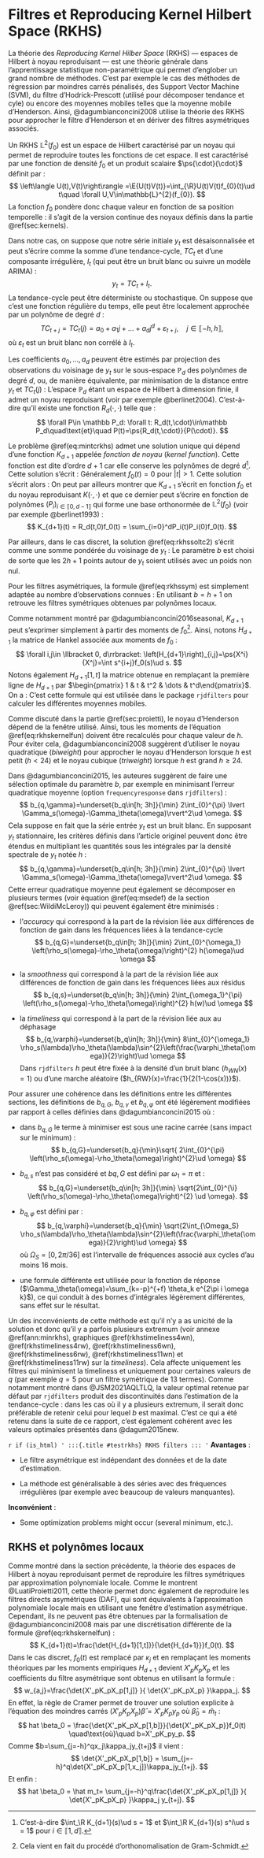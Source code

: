 # Filtres et Reproducing Kernel Hilbert Space (RKHS) {#sec:Dagum}

La théorie des *Reproducing Kernel Hilber Space* (RKHS) --- espaces de Hilbert à noyau reproduisant --- est une théorie générale dans l'apprentissage statistique non-paramétrique qui permet d'englober un grand nombre de méthodes.
C'est par exemple le cas des méthodes de régression par moindres carrés pénalisés, des Support Vector Machine (SVM), du filtre d'Hodrick-Prescott (utilisé pour décomposer tendance et cyle) ou encore des moyennes mobiles telles que la moyenne mobile d'Henderson.
Ainsi, @dagumbianconcini2008 utilise la théorie des RKHS pour approcher le filtre d'Henderson et en dériver des filtres asymétriques associés.

Un RKHS $\mathbb{L}^{2}(f_{0})$ est un espace de Hilbert caractérisé par un noyau qui permet de reproduire toutes les fonctions de cet espace.
Il est caractérisé par une fonction de densité $f_0$ et un produit scalaire $\ps{\cdot}{\cdot}$ définit par :
$$
\left\langle U(t),V(t)\right\rangle =\E{U(t)V(t)}=\int_{\R}U(t)V(t)f_{0}(t)\ud t\quad
\forall U,V\in\mathbb{L}^{2}(f_{0}).
$$
La fonction $f_0$ pondère donc chaque valeur en fonction de sa position temporelle : il s'agit de la version continue des noyaux définis dans la partie \@ref(sec:kernels).

Dans notre cas, on suppose que notre série initiale $y_t$ est désaisonnalisée et peut s'écrire comme la somme d'une tendance-cycle, $TC_t$ et d'une composante irrégulière, $I_t$ (qui peut être un bruit blanc ou suivre un modèle ARIMA) :
$$
y_t=TC_t+I_t.
$$
La tendance-cycle peut être déterministe ou stochastique. On suppose que c'est une fonction régulière du temps, elle peut être localement approchée par un polynôme de degré $d$ :
$$
TC_{t+j}=TC_t(j)=a_0+a_1j+\dots+a_dj^d+\varepsilon_{t+j},\quad
j\in\llbracket-h,h\rrbracket,
$$
où $\varepsilon_t$ est un bruit blanc non corrélé à $I_t$.

Les coefficients $a_0,\dots,a_d$ peuvent être estimés par projection des observations du voisinage de $y_t$ sur le sous-espace $\mathbb P_d$ des polynômes de degré $d$, ou, de manière équivalente, par minimisation de la distance entre $y_t$ et $TC_t(j)$ :
\begin{equation}
\underset{TC\in\mathbb P_d}{\min}\lVert y -TC \rVert^2 = 
\underset{TC\in\mathbb P_d}{\min}\int_\R (y(t+s)-TC_t(s))^2f_0(s)\ud s.
(\#eq:mintcrkhs)
\end{equation}
L'espace $\mathbb P_d$ étant un espace de Hilbert à dimension finie, il admet un noyau reproduisant (voir par exemple @berlinet2004). 
C'est-à-dire qu'il existe une fonction $R_d(\cdot,\cdot)$ telle que :
$$
\forall P\in \mathbb P_d: \forall t:
R_d(t,\cdot)\in\mathbb P_d\quad\text{et}\quad
P(t)=\ps{R_d(t,\cdot)}{P(\cdot)}.
$$

Le problème \@ref(eq:mintcrkhs) admet une solution unique qui dépend d'une fonction $K_{d+1}$ appelée *fonction de noyau* (*kernel function*). 
Cette fonction est dite d'ordre $d+1$ car elle conserve les polynômes de degré $d$^[
C'est-à-dire $\int_\R K_{d+1}(s)\ud s = 1$ et $\int_\R K_{d+1}(s) s^i\ud s = 1$ pour $i\in \llbracket 1, d\rrbracket$.
]. 
Cette  solution s'écrit :
\begin{equation}
\widehat{TC}(t)=\int_\R y(t-s)K_{d+1}(s) \ud s.
(\#eq:rkhssoltc)
\end{equation}
Généralement $f_0(t) = 0$ pour $\lvert t \rvert>1$. 
Cette solution s'écrit alors :
\begin{equation}
\widehat{TC}(t)=\int_{[-1,1]} y(t-s)K_{d+1}(s) \ud s.
(\#eq:rkhssoltc2)
\end{equation}
On peut par ailleurs montrer que $K_{d+1}$ s'écrit en fonction $f_0$ et du noyau reproduisant $K(\cdot,\cdot)$ et que ce dernier peut s'écrire en fonction de polynômes $(P_i)_{i\in \llbracket 0, d-1 \rrbracket}$ qui forme une base orthonormée de $\mathbb L^2(f_0)$ (voir par exemple @berlinet1993) :
$$
K_{d+1}(t) = R_d(t,0)f_0(t) = \sum_{i=0}^dP_i(t)P_i(0)f_0(t).
$$

Par ailleurs, dans le cas discret, la solution \@ref(eq:rkhssoltc2) s'écrit comme une somme pondérée du voisinage de $y_t$ :
\begin{equation}
\widehat{TC}_t=\sum_{j=-h}^h w_j y_{t+j}\quad
\text{où} \quad
w_j=\frac{K_{d+1}(j/b)}{\sum_{i=-h}^{^h}K_{d+1}(i/b)}.
(\#eq:rkhssym)
\end{equation}
Le paramètre $b$ est choisi de sorte que les $2h+1$ points autour de $y_t$ soient utilisés avec un poids non nul.

Pour les filtres asymétriques, la formule \@ref(eq:rkhssym) est simplement adaptée au nombre d'observations connues :
\begin{equation}
\forall j\in\left\llbracket -h,q\right\rrbracket\::\: w_{a,j}=\frac{K_{d+1}(j/b)}{\sum_{i=-h}^{^q}K_{d+1}(i/b)}.
(\#eq:rkhsasym)
\end{equation}
En utilisant $b=h+1$ on retrouve les filtres symétriques obtenues par polynômes locaux.

Comme notamment montré par @dagumbianconcini2016seasonal, $K_{d+1}$ peut s'exprimer simplement à partir des moments de $f_0$^[
Cela vient en fait du procédé d'orthonomalisation de Gram-Schmidt.
]. 
Ainsi, notons $H_{d+1}$ la matrice de Hankel associée aux moments de $f_0$ : 
$$
\forall i,j\in \llbracket 0, d\rrbracket:
\left(H_{d+1}\right)_{i,j}=\ps{X^i}{X^j}=\int s^{i+j}f_0(s)\ud s.
$$
Notons également $H_{d+1}[1,t]$ la matrice obtenue en remplaçant la première ligne de $H_{d+1}$ par $\begin{pmatrix} 1 & t & t^2 & \dots & t^d\end{pmatrix}$. 
On a :
\begin{equation}
K_{d+1}(t)=\frac{\det{H_{d+1}[1,t]}}{\det{H_{d+1}}}f_0(t).
(\#eq:rkhskernelfun)
\end{equation}
C'est cette formule qui est utilisée dans le package `rjdfilters` pour calculer les différentes moyennes mobiles.

Comme discuté dans la partie \@ref(sec:proietti), le noyau d'Henderson dépend de la fenêtre utilisé.
Ainsi, tous les moments de l'équation \@ref(eq:rkhskernelfun) doivent être recalculés pour chaque valeur de $h$.
Pour éviter cela, @dagumbianconcini2008 suggèrent d'utiliser le noyau quadratique (*biweight*) pour approcher le noyau d'Henderson lorsque $h$ est petit ($h< 24$) et le noyau cubique (*triweight*) lorsque $h$ est grand $h\geq 24$.

Dans @dagumbianconcini2015, les auteures suggèrent de faire une sélection optimale du paramètre $b$, par exemple en minimisant l'erreur quadratique moyenne (option `frequencyresponse` dans `rjdfilters`) :
$$
b_{q,\gamma}=\underset{b_q\in[h; 3h]}{\min}
2\int_{0}^{\pi}
\lvert \Gamma_s(\omega)-\Gamma_\theta(\omega)\rvert^2\ud \omega.
$$
Cela suppose en fait que la série entrée $y_t$ est un bruit blanc. 
En supposant $y_t$ stationnaire, les critères définis dans l'article originel peuvent donc être étendus en multipliant les quantités sous les intégrales par la densité spectrale de $y_t$ notée $h$ :
$$
b_{q,\gamma}=\underset{b_q\in[h; 3h]}{\min}
2\int_{0}^{\pi}
\lvert \Gamma_s(\omega)-\Gamma_\theta(\omega)\rvert^2\ud \omega.
$$
Cette erreur quadratique moyenne peut également se décomposer en plusieurs termes (voir équation \@ref(eq:msedef) de la section \@ref(sec:WildiMcLeroy)) qui peuvent également être minimisés :

- l'*accuracy* qui correspond à la part de la révision liée aux différences de fonction de gain dans les fréquences liées à la tendance-cycle
$$
b_{q,G}=\underset{b_q\in[h; 3h]}{\min}
2\int_{0}^{\omega_1}
\left(\rho_s(\omega)-\rho_\theta(\omega)\right)^{2} h(\omega)\ud \omega
$$

- la *smoothness* qui correspond à la part de la révision liée aux différences de fonction de gain dans les fréquences liées aux résidus
$$
b_{q,s}=\underset{b_q\in[h; 3h]}{\min}
2\int_{\omega_1}^{\pi}
\left(\rho_s(\omega)-\rho_\theta(\omega)\right)^{2} h(w)\ud \omega
$$

- la *timeliness* qui correspond à la part de la révision liée aux au déphasage
$$
b_{q,\varphi}=\underset{b_q\in[h; 3h]}{\min}
8\int_{0}^{\omega_1}
\rho_s(\lambda)\rho_\theta(\lambda)\sin^{2}\left(\frac{\varphi_\theta(\omega)}{2}\right)\ud \omega
$$
Dans `rjdfilters` $h$ peut être fixée à la densité d'un bruit blanc ($h_{WN}(x)=1$) ou d'une marche aléatoire ($h_{RW}(x)=\frac{1}{2(1-\cos(x))}$).

:::: {.remarque data-latex=""}
Pour assurer une cohérence dans les définitions entre les différentes sections, les définitions de $b_{q,G}$, $b_{q,\gamma}$ et $b_{q,\varphi}$ ont été légèrement modifiées par rapport à celles définies dans @dagumbianconcini2015 où :

- dans $b_{q,G}$ le terme à minimiser est sous une racine carrée (sans impact sur le minimum) :
$$
b_{q,G}=\underset{b_q}{\min}\sqrt{
2\int_{0}^{\pi}
\left(\rho_s(\omega)-\rho_\theta(\omega)\right)^{2}\ud \omega}
$$

- $b_{q,s}$ n'est pas considéré et $b{q,G}$ est défini par $\omega_1=\pi$ et :
$$
b_{q,G}=\underset{b_q\in[h; 3h]}{\min}
\sqrt{2\int_{0}^{\i}
\left(\rho_s(\omega)-\rho_\theta(\omega)\right)^{2} \ud \omega}.
$$

- $b_{q,\varphi}$ est défini par :
$$
b_{q,\varphi}=\underset{b_q}{\min}
\sqrt{2\int_{\Omega_S}
\rho_s(\lambda)\rho_\theta(\lambda)\sin^{2}\left(\frac{\varphi_\theta(\omega)}{2}\right)\ud \omega}
$$
où $\Omega_S=[0,2\pi/36]$ est l'intervalle de fréquences associé aux cycles d'au moins 16 mois.

- une formule différente est utilisée pour la fonction de réponse  ($\Gamma_\theta(\omega)=\sum_{k=-p}^{+f} \theta_k e^{2\pi i \omega k}$), ce qui conduit à des bornes d'intégrales légèrement différentes, sans effet sur le résultat.
::::


Un des inconvénients de cette méthode est qu'il n'y a as unicité de la solution et donc qu'il y a parfois plusieurs extremum (voir annexe \@ref(ann:minrkhs), graphiques \@ref(rkhstimeliness4wn), \@ref(rkhstimeliness4rw), \@ref(rkhstimeliness6wn), \@ref(rkhstimeliness6rw), \@ref(rkhstimeliness11wn) et \@ref(rkhstimeliness11rw) sur la *timeliness*).
Cela affecte uniquement les filtres qui minimisent la timeliness et uniquement pour certaines valeurs de $q$ (par exemple $q=5$ pour un filtre symétrique de 13 termes).
Comme notamment montré dans @JSM2021AQLTLQ, la valeur optimal retenue par défaut par `rjdfilters` produit des discontinuités dans l'estimation de la tendance-cycle : dans les cas où il y a plusieurs extremum, il serait donc préférable de retenir celui pour lequel $b$ est maximal. 
C'est ce qui a été retenu dans la suite de ce rapport, c'est également cohérent avec les valeurs optimales présentés dans @dagum2015new.

<!-- The table \@ref(tab:criteriarkhs) shows the quality criteria of the RKHS filters. -->
<!-- Even if the symmetric filter preserves quadratic trends, this is not the case of the asymmetric filters: they only preserve constant trends. -->
<!-- The more data is available (i.e.: $q$ increases), the less the asymmetric filters distort polynomial trends (for example, for $q=2$, $b_l\simeq0$ for $b_{q,G}$). -->

<!-- ```{r criteriarkhs, echo = FALSE} -->
<!-- library(kableExtra) -->
<!-- rkhs_diagnostics <- readRDS("data/rkhs_diagnostics.RDS") -->
<!-- title <- "Critères de qualité de qualité des filtres asymétriques ($q=0,1,2$) calculés à partir des RKHS pour $h=6$." -->
<!-- colnames(rkhs_diagnostics) <- gsub(" ?\\$ ?","$",colnames(rkhs_diagnostics)) -->
<!-- rkhs_diagnostics[,1] <- gsub(" ?\\$ ?","$",rkhs_diagnostics[,1]) -->
<!-- groupement <- table(rkhs_diagnostics[,1]) -->
<!-- rkhs_diagnostics[,-1] %>%  -->
<!--   kable(format.args = list(digits = 3), align = "c", booktabs = T, row.names = FALSE, -->
<!--         escape = FALSE,caption = title) %>%  -->
<!--   kable_styling(latex_options=c(#"striped",  -->
<!--                                 "scale_down", "hold_position")) %>% -->
<!--   pack_rows(index = groupement, escape = FALSE) -->
<!-- ``` -->

:::: {.summary_box data-latex="{RKHS filters}"}
`r if (is_html) '
:::{.title #testrkhs}
RKHS filters
:::
'`
**Avantages** :

- Le filtre asymétrique est indépendant des données et de la date d'estimation.

- La méthode est généralisable à des séries avec des fréquences irrégulières (par exemple avec beaucoup de valeurs manquantes).

**Inconvénient** :

- Some optimization problems might occur (several minimum, etc.).
::::

## RKHS et polynômes locaux

Comme montré dans la section précédente, la théorie des espaces de Hilbert à noyau reproduisant permet de reproduire les filtres symétriques par approximation polynomiale locale.
Comme le montrent @LuatiProietti2011, cette théorie permet donc également de reproduire les filtres directs asymétriques (DAF), qui sont équivalents à l'approximation polynomiale locale mais en utilisant une fenêtre d'estimation asymétrique.
Cependant, ils ne peuvent pas être obtenues par la formalisation de  @dagumbianconcini2008 mais par une discrétisation différente de la formule \@ref(eq:rkhskernelfun) :
$$
K_{d+1}(t)=\frac{\det{H_{d+1}[1,t]}}{\det{H_{d+1}}}f_0(t).
$$
Dans le cas discret, $f_0(t)$ est remplacé par $\kappa_j$ et en remplaçant les moments théoriques par les moments empiriques $H_{d+1}$ devient $X'_pK_pX_p$ et les coefficients du filtre asymétrique sont obtenus en utilisant la formule :
$$
w_{a,j}=\frac{\det{X'_pK_pX_p[1,j]}
}{
\det{X'_pK_pX_p}
}\kappa_j.
$$
En effet, la règle de Cramer permet de trouver une solution explicite à l'équation des moindres carrés $(X'_pK_pX_p)\hat \beta=X'_pK_py_p$ où $\hat \beta_0=\hat m_t$ :
$$
hat \beta_0 = \frac{\det{X'_pK_pX_p[1,b]}}{\det{X'_pK_pX_p}}f_0(t)
\quad\text{où}\quad b=X'_pK_py_p.
$$
Comme $b=\sum_{j=-h}^qx_j\kappa_jy_{t+j}$ il vient :
$$
\det{X'_pK_pX_p[1,b]} = \sum_{j=-h}^q\det{X'_pK_pX_p[1,x_j]}\kappa_jy_{t+j}.
$$
Et enfin :
$$
hat \beta_0 = \hat m_t= \sum_{j=-h}^q\frac{\det{X'_pK_pX_p[1,j]}
}{
\det{X'_pK_pX_p}
}\kappa_j y_{t+j}.
$$

